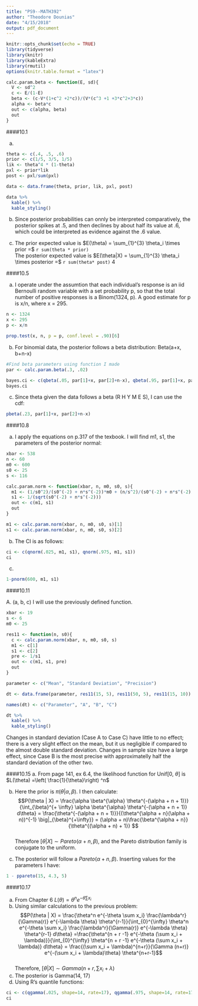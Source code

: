 ```yaml
---
title: "PS9--MATH392"
author: "Theodore Dounias"
date: "4/15/2018"
output: pdf_document
---
```


```r
knitr::opts_chunk$set(echo = TRUE)
library(tidyverse)
library(knitr)
library(kableExtra)
library(rmutil)
options(knitr.table.format = "latex") 

calc.param.beta <- function(E, sd){
  V <- sd^2
  c <- E/(1-E)
  beta <- (c-V*(1+c^2 +2*c))/(V*(c^3 +1 +3*c^2+3*c))
  alpha <- beta*c
  out <- c(alpha, beta)
  out
}
```

####10.1
   
a. 
```r
theta <- c(.4, .5, .6)
prior <- c(1/5, 3/5, 1/5)
lik <- theta^4 * (1-theta)
pxl <- prior*lik
post <- pxl/sum(pxl)

data <- data.frame(theta, prior, lik, pxl, post)

data %>%
  kable() %>%
  kable_styling()
```
     
b. Since posterior probabilities can onnly be interpreted comparatively, the posterior spikes at .5, and then declines by about half its value at .6, which could be interpreted as evidence against the .6 value.
   
c. The prior expected value is $E(\theta) = \sum_{1}^{3} \theta_i \times prior =$ `r sum(theta * prior)`  
The posterior expected value is $E(\theta|X) = \sum_{1}^{3} \theta_i \times posterior =$ `r sum(theta* post)`  4

####10.5
    
a. I operate under the assumtion that each individual's response is an iid Bernoulli random variable with a set probability p, so that the total number of positive responses is a Binom(1324, p). A good estimate for p is x/n, where x = 295.  
```r
n <- 1324
x <- 295
p <- x/n

prop.test(x, n, p = p, conf.level = .90)[6]
```
    
b. For binomial data, the posterior follows a beta distribution: Beta(a+x, b+n-x)
```r
#Find beta parameters using function I made
par <- calc.param.beta(.3, .02)

bayes.ci <- c(qbeta(.05, par[1]+x, par[2]+n-x), qbeta(.95, par[1]+x, par[2]+n-x))
bayes.ci
```
     
c. Since theta given the data follows a beta (R H Y M E S), I can use the cdf:
```r
pbeta(.23, par[1]+x, par[2]+n-x)
```
     
####10.8
   
a. I apply the equations on p.317 of the texbook. I will find m1, s1, the parameters of the posterior normal:
```r
xbar <- 538
n <- 60
m0 <- 600
s0 <- 25
s <- 116

calc.param.norm <- function(xbar, n, m0, s0, s){
  m1 <- (1/s0^2)/(s0^(-2) + n*s^(-2))*m0 + (n/s^2)/(s0^(-2) + n*s^(-2))*xbar
  s1 <- 1/(sqrt(s0^(-2) + n*s^(-2)))
  out <- c(m1, s1)
  out
}

m1 <- calc.param.norm(xbar, n, m0, s0, s)[1]
s1 <- calc.param.norm(xbar, n, m0, s0, s)[2]
```
   
b. The CI is as follows:
```r
ci <- c(qnorm(.025, m1, s1), qnorm(.975, m1, s1))
ci
```
    
c. 
```r
1-pnorm(600, m1, s1)
```
    
####10.11
   
A. (a, b, c) I will use the previously defined function.
```r
xbar <- 19
s <- 6
m0 <- 25

res11 <- function(n, s0){
  c <- calc.param.norm(xbar, n, m0, s0, s)
  m1 <- c[1]
  s1 <- c[2]
  pre <- 1/s1
  out <- c(m1, s1, pre)
  out
}

parameter <- c("Mean", "Standard Deviation", "Precision")

dt <- data.frame(parameter, res11(15, 5), res11(50, 5), res11(15, 10))  

names(dt) <- c("Parameter", "A", "B", "C")

dt %>%
  kable() %>%
  kable_styling()
```
    
Changes in standard deviation (Case A to Case C) have little to no effect; there is a very slight effect on the mean, but it us negligible if compared to the almost double standard deviation. Changes in sample size have a large effect, since Case B is the most precise with approximatelly half the standard deviation of the other two.
    
####10.15
a. From page 141, ex 6.4, the likelihood function for Unif[0, $\theta$] is $L(\theta) =\left( \frac{1}{\theta}\right) ^n$
   
b. Here the prior is $\pi (\theta|\alpha, \beta)$. I then calculate:
$$P(\theta | X) = \frac{\alpha \beta^{\alpha} \theta^{-(\alpha + n + 1)}}{\int_{\beta}^{+ \infty} \alpha \beta^{\alpha} \theta^{-(\alpha + n + 1)} d\theta} = \frac{\theta^{-(\alpha + n + 1)}}{(\theta^{\alpha + n}(\alpha + n))^{-1} \big|_{\beta}^{+\infty}} = (\alpha + n)\frac{\beta^{\alpha + n}}{\theta^{(\alpha + n) + 1}} $$  
Therefore $[\theta | X] \sim Pareto(\alpha + n, \beta)$, and the Pareto distribution family is conjugate to the uniform.
     
c. The posterior will follow a $Pareto(\alpha + n, \beta)$. Inserting values for the parameters I have:
```r
1 - ppareto(15, 4.3, 5)
```
    
####10.17
    

a. From Chapter 6 $L(\theta) = \theta^{n} e^{-\theta \sum x_i}$  
b. Using similar calculations to the previous problem:
$$P(\theta | X) = \frac{\theta^n e^{-\theta \sum x_i} \frac{\lambda^r}{\Gamma(r)} e^{-\lambda \theta} \theta^{r-1}}{\int_{0}^{\infty} \theta^n e^{-\theta \sum x_i} \frac{\lambda^r}{\Gamma(r)} e^{-\lambda \theta} \theta^{r-1} d\theta} =\frac{\theta^{n + r -1} e^{-\theta (\sum x_i + \lambda)}}{\int_{0}^{\infty} \theta^{n + r -1} e^{-\theta (\sum x_i + \lambda)} d\theta} = \frac{(\sum x_i + \lambda)^{n+r}}{\Gamma (n+r)} e^{-(\sum x_i + \lambda)\theta} \theta^{n+r-1}$$    
Therefore, $[\theta|X] \sim Gamma(n+r, \sum x_i + \lambda)$    
d. The posterior is Gamma(14, 17)
e. Using R's quantile functions:
```r
ci <- c(qgamma(.025, shape=14, rate=17), qgamma(.975, shape=14, rate=17))
ci
```

